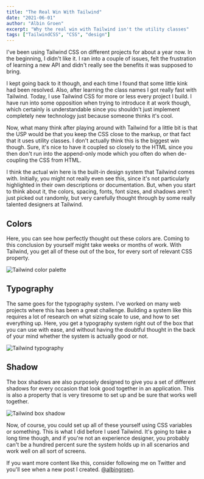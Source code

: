 ```yaml
---
title: "The Real Win With Tailwind"
date: "2021-06-01"
author: "Albin Groen"
excerpt: "Why the real win with Tailwind isn't the utility classes"
tags: ["TailwindCSS", "CSS", "design"]
---
```


I've been using Tailwind CSS on different projects for about a year now. In the
beginning, I didn't like it. I ran into a couple of issues, felt the
frustration of learning a new API and didn't really see the benefits it was
supposed to bring.

I kept going back to it though, and each time I found that some little kink had
been resolved. Also, after learning the class names I got really fast with
Tailwind. Today, I use Tailwind CSS for more or less every project I build. I
have run into some opposition when trying to introduce it at work though, which
certainly is understandable since you shouldn't just implement completely new
technology just because someone thinks it's cool.

Now, what many think after playing around with Tailwind for a little bit is
that the USP would be that you keep the CSS close to the markup, or that fact
that it uses utility classes. I don't actually think this is the biggest win
though. Sure, it's nice to have it coupled so closely to the HTML since you
then don't run into the append-only mode which you often do when de-coupling
the CSS from HTML.

I think the actual win here is the built-in design system that Tailwind comes
with. Initially, you might not really even see this, since it's not
particularly highlighted in their own descriptions or documentation. But, when
you start to think about it, the colors, spacing, fonts, font sizes, and
shadows aren't just picked out randomly, but very carefully thought through by
some really talented designers at Tailwind.

## Colors

Here, you can see how perfectly thought out these colors are. Coming to this
conclusion by yourself might take weeks or months of work. With Tailwind, you
get all of these out of the box, for every sort of relevant CSS property.

![Tailwind color
palette](https://res.cloudinary.com/albin-groen/image/upload/v1622545654/CleanShot_2021-06-01_at_13.06.51_anqxsd.png)

## Typography

The same goes for the typography system. I've worked on many web projects where
this has been a great challenge. Building a system like this requires a lot of
research on what sizing scale to use, and how to set everything up. Here, you
get a typography system right out of the box that you can use with ease, and
without having the doubtful thought in the back of your mind whether the system
is actually good or not.

![Tailwind
typography](https://res.cloudinary.com/albin-groen/image/upload/v1622545889/CleanShot_2021-06-01_at_13.11.07_zehfjn.png)

## Shadow

The box shadows are also purposely designed to give you a set of different
shadows for every occasion that look good together in an application. This is
also a property that is very tiresome to set up and be sure that works well
together.

![Tailwind box
shadow](https://res.cloudinary.com/albin-groen/image/upload/v1622546775/CleanShot_2021-06-01_at_13.26.02_pywevq.png)

Now, of course, you could set up all of these yourself using CSS variables or
something. This is what I did before I used Tailwind. It's going to take a long
time though, and if you're not an experience designer, you probably can't be a
hundred percent sure the system holds up in all scenarios and work well on all
sort of screens.

If you want more content like this, consider following me on Twitter and you'll
see when a new post I created. [@albingroen](https://twitter.com/albingroen).
